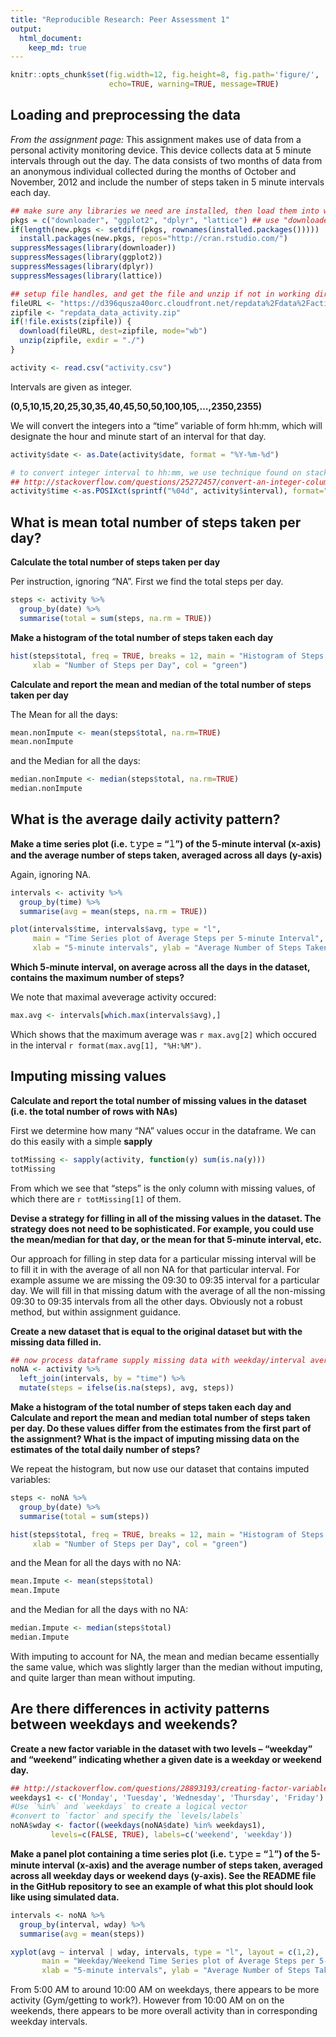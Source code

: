 ```yaml
---
title: "Reproducible Research: Peer Assessment 1"
output: 
  html_document:
    keep_md: true
---
```

```r
knitr::opts_chunk$set(fig.width=12, fig.height=8, fig.path='figure/',
                      echo=TRUE, warning=TRUE, message=TRUE)
```

## Loading and preprocessing the data
*From the assignment page:*
This assignment makes use of data from a personal activity monitoring device. This device collects data at 5 minute intervals through out the day. The data consists of two months of data from an anonymous individual collected during the months of October and November, 2012 and include the number of steps taken in 5 minute intervals each day.

```r
## make sure any libraries we need are installed, then load them into workspace
pkgs = c("downloader", "ggplot2", "dplyr", "lattice") ## use "downloader" package from CRAN
if(length(new.pkgs <- setdiff(pkgs, rownames(installed.packages())))) 
  install.packages(new.pkgs, repos="http://cran.rstudio.com/")
suppressMessages(library(downloader))
suppressMessages(library(ggplot2))
suppressMessages(library(dplyr))
suppressMessages(library(lattice))

## setup file handles, and get the file and unzip if not in working directory
fileURL <- "https://d396qusza40orc.cloudfront.net/repdata%2Fdata%2Factivity.zip"
zipfile <- "repdata_data_activity.zip"
if(!file.exists(zipfile)) {
  download(fileURL, dest=zipfile, mode="wb")
  unzip(zipfile, exdir = "./")
}

activity <- read.csv("activity.csv")
```

Intervals are given as integer. 

**(0,5,10,15,20,25,30,35,40,45,50,50,100,105,...,2350,2355)**

We will convert the integers into a "time" variable of form hh:mm, which will designate the hour and minute start of an interval for that day.

```r
activity$date <- as.Date(activity$date, format = "%Y-%m-%d")

# to convert integer interval to hh:mm, we use technique found on stackoverflow:
## http://stackoverflow.com/questions/25272457/convert-an-integer-column-to-time-hhmm
activity$time <-as.POSIXct(sprintf("%04d", activity$interval), format="%H%M") # make 4 digit with leading zeros
```

## What is mean total number of steps taken per day?

**Calculate the total number of steps taken per day**

Per instruction, ignoring "NA". First we find the total steps per day.

```r
steps <- activity %>% 
  group_by(date) %>%
  summarise(total = sum(steps, na.rm = TRUE))
```

**Make a histogram of the total number of steps taken each day**

```r
hist(steps$total, freq = TRUE, breaks = 12, main = "Histogram of Steps Taken per Day", 
     xlab = "Number of Steps per Day", col = "green")
```

**Calculate and report the mean and median of the total number of steps taken per day**

The Mean for all the days:
```r
mean.nonImpute <- mean(steps$total, na.rm=TRUE)
mean.nonImpute
```
and the Median for all the days:
```r
median.nonImpute <- median(steps$total, na.rm=TRUE)
median.nonImpute
```

## What is the average daily activity pattern?

**Make a time series plot (i.e. 𝚝𝚢𝚙𝚎 = "𝚕") of the 5-minute interval (x-axis) and the average number of steps taken, averaged across all days (y-axis)**

Again, ignoring NA.

```r
intervals <- activity %>% 
  group_by(time) %>%
  summarise(avg = mean(steps, na.rm = TRUE))

plot(intervals$time, intervals$avg, type = "l",
     main = "Time Series plot of Average Steps per 5-minute Interval",
     xlab = "5-minute intervals", ylab = "Average Number of Steps Taken")
```

**Which 5-minute interval, on average across all the days in the dataset, contains the maximum number of steps?**

We note that maximal aveverage activity occured:
```r
max.avg <- intervals[which.max(intervals$avg),]
```

Which shows that the maximum average was `r max.avg[2]` which occured in the interval `r format(max.avg[1], "%H:%M")`.

## Imputing missing values

**Calculate and report the total number of missing values in the dataset (i.e. the total number of rows with NAs)**

First we determine how many "NA" values occur in the dataframe. We can do this easily with a simple **sapply**
```r
totMissing <- sapply(activity, function(y) sum(is.na(y)))
totMissing
```

From which we see that "steps" is the only column with missing values, of which there are `r totMissing[1]` of them.

**Devise a strategy for filling in all of the missing values in the dataset. The strategy does not need to be sophisticated. For example, you could use the mean/median for that day, or the mean for that 5-minute interval, etc.**

Our approach for filling in step data for a particular missing interval will be to fill it in with the average of all non NA for that particular interval. For example assume we are missing the 09:30 to 09:35 interval for a particular day. We will fill in that missing datum with the average of all the non-missing 09:30 to 09:35 intervals from all the other days. Obviously not a robust method, but within assignment guidance.

**Create a new dataset that is equal to the original dataset but with the missing data filled in.**

```r
## now process dataframe supply missing data with weekday/interval averages
noNA <- activity %>%
  left_join(intervals, by = "time") %>%
  mutate(steps = ifelse(is.na(steps), avg, steps))
```

**Make a histogram of the total number of steps taken each day and Calculate and report the mean and median total number of steps taken per day. Do these values differ from the estimates from the first part of the assignment? What is the impact of imputing missing data on the estimates of the total daily number of steps?**

We repeat the histogram, but now use our dataset that contains imputed variables:
```r
steps <- noNA %>% 
  group_by(date) %>%
  summarise(total = sum(steps))

hist(steps$total, freq = TRUE, breaks = 12, main = "Histogram of Steps Taken per Day (no NA)", 
     xlab = "Number of Steps per Day", col = "green")
```

and the Mean for all the days with no NA:
```r
mean.Impute <- mean(steps$total)
mean.Impute
```
and the Median for all the days with no NA:
```r
median.Impute <- median(steps$total)
median.Impute
```

With imputing to account for NA, the mean and median became essentially the same value, which was slightly larger than the median without imputing, and quite larger than mean without imputing.

## Are there differences in activity patterns between weekdays and weekends?

**Create a new factor variable in the dataset with two levels – “weekday” and “weekend” indicating whether a given date is a weekday or weekend day.**

```r
## http://stackoverflow.com/questions/28893193/creating-factor-variables-weekend-and-weekday-from-date
weekdays1 <- c('Monday', 'Tuesday', 'Wednesday', 'Thursday', 'Friday')
#Use `%in%` and `weekdays` to create a logical vector
#convert to `factor` and specify the `levels/labels`
noNA$wday <- factor((weekdays(noNA$date) %in% weekdays1), 
         levels=c(FALSE, TRUE), labels=c('weekend', 'weekday'))

```

**Make a panel plot containing a time series plot (i.e. 𝚝𝚢𝚙𝚎 = "𝚕") of the 5-minute interval (x-axis) and the average number of steps taken, averaged across all weekday days or weekend days (y-axis). See the README file in the GitHub repository to see an example of what this plot should look like using simulated data.**

```r
intervals <- noNA %>% 
  group_by(interval, wday) %>%
  summarise(avg = mean(steps))

xyplot(avg ~ interval | wday, intervals, type = "l", layout = c(1,2),
       main = "Weekday/Weekend Time Series plot of Average Steps per 5-minute Interval",
       xlab = "5-minute intervals", ylab = "Average Number of Steps Taken")
```

From 5:00 AM to around 10:00 AM on weekdays, there appears to be more activity (Gym/getting to work?). However from 10:00 AM on on the weekends, there appears to be more overall activity than in corresponding weekday intervals.